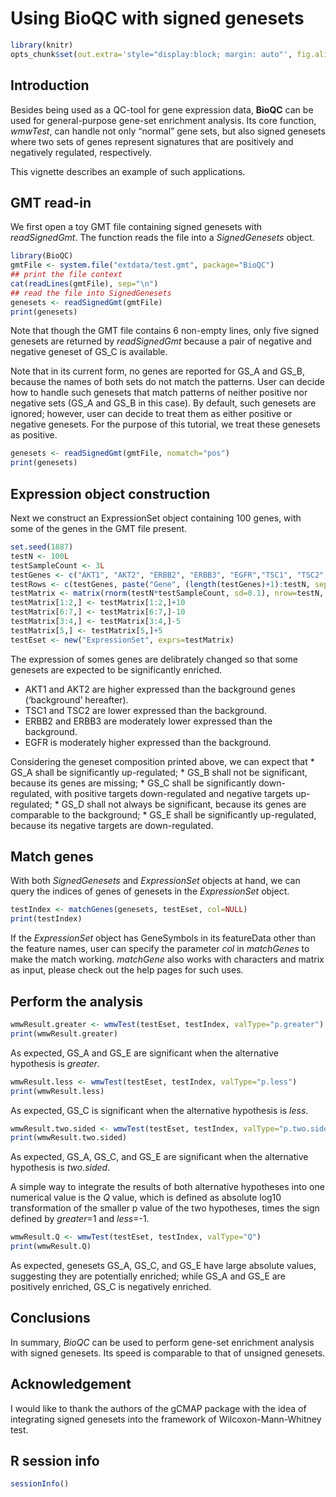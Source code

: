 <!--
%\VignetteEngine{knitr::docco_linear}
%\VignetteIndexEntry{Using BioQC with signed genesets}
-->

Using BioQC with signed genesets
================================
```r
library(knitr)
opts_chunk$set(out.extra='style="display:block; margin: auto"', fig.align="center")
```

Introduction
------------

Besides being used as a QC-tool for gene expression data, **BioQC** can be used for general-purpose gene-set enrichment analysis. Its core function, _wmwTest_, can handle not only "normal" gene sets, but also signed genesets where two sets of genes represent signatures that are positively and negatively regulated, respectively. 

This vignette describes an example of such applications.

GMT read-in
----------
We first open a toy GMT file containing signed genesets with _readSignedGmt_. The function reads the file into a _SignedGenesets_ object.

```r
library(BioQC)
gmtFile <- system.file("extdata/test.gmt", package="BioQC")
## print the file context
cat(readLines(gmtFile), sep="\n")
## read the file into SignedGenesets
genesets <- readSignedGmt(gmtFile)
print(genesets)
```

Note that though the GMT file contains 6 non-empty lines, only five signed genesets are returned by _readSignedGmt_ because a pair of negative and negative geneset of GS_C is available.

Note that in its current form, no genes are reported for GS_A and GS_B, because the names of both sets do not match the patterns. User can decide how to handle such genesets that match patterns of neither positive nor negative sets (GS_A and GS_B in this case). By default, such genesets are ignored; however, user can decide to treat them as either positive or negative genesets. For the purpose of this tutorial, we treat these genesets as positive.

```r
genesets <- readSignedGmt(gmtFile, nomatch="pos")
print(genesets)
```

Expression object construction
------------------------------
Next we construct an ExpressionSet object containing 100 genes, with some of the genes in the GMT file present. 

```r
set.seed(1887)
testN <- 100L
testSampleCount <- 3L
testGenes <- c("AKT1", "AKT2", "ERBB2", "ERBB3", "EGFR","TSC1", "TSC2", "GATA2", "GATA4", "GATA1", "GATA3")
testRows <- c(testGenes, paste("Gene", (length(testGenes)+1):testN, sep=""))
testMatrix <- matrix(rnorm(testN*testSampleCount, sd=0.1), nrow=testN, dimnames=list(testRows, NULL))
testMatrix[1:2,] <- testMatrix[1:2,]+10
testMatrix[6:7,] <- testMatrix[6:7,]-10
testMatrix[3:4,] <- testMatrix[3:4,]-5
testMatrix[5,] <- testMatrix[5,]+5
testEset <- new("ExpressionSet", exprs=testMatrix)
```
The expression of somes genes are delibrately changed so that some genesets are expected to be significantly enriched.

* AKT1 and AKT2 are higher expressed than the background genes ('background' hereafter). 
* TSC1 and TSC2 are lower expressed than the background.
* ERBB2 and ERBB3 are moderately lower expressed than the background.
* EGFR is moderately higher expressed than the background.

Considering the geneset composition printed above, we can expect that
* GS_A shall be significantly up-regulated; 
* GS_B shall not be significant, because its genes are missing;
* GS_C shall be significantly down-regulated, with positive targets down-regulated and negative targets up-regulated;
* GS_D shall not always be significant, because its genes are comparable to the background;
* GS_E shall be significantly up-regulated, because its negative targets are down-regulated.


Match genes
-----------

With both _SignedGenesets_ and _ExpressionSet_ objects at hand, we can query the indices of genes of genesets in the _ExpressionSet_ object.

```r
testIndex <- matchGenes(genesets, testEset, col=NULL)
print(testIndex)
```

If the _ExpressionSet_ object has GeneSymbols in its featureData other than the feature names, user can specify the parameter _col_ in _matchGenes_ to make the match working. _matchGene_ also works with characters and matrix as input, please check out the help pages for such uses.

Perform the analysis
--------------------

```r
wmwResult.greater <- wmwTest(testEset, testIndex, valType="p.greater")
print(wmwResult.greater)
```

As expected, GS\_A and GS\_E are significant when the alternative hypothesis is _greater_.

```r
wmwResult.less <- wmwTest(testEset, testIndex, valType="p.less")
print(wmwResult.less)
```
As expected, GS\_C is significant when the alternative hypothesis is _less_.

```r
wmwResult.two.sided <- wmwTest(testEset, testIndex, valType="p.two.sided")
print(wmwResult.two.sided)
```

As expected, GS\_A, GS\_C, and GS\_E are significant when the alternative hypothesis is _two.sided_. 

A simple way to integrate the results of both alternative hypotheses into one numerical value is the _Q_ value, which is defined as absolute log10 transformation of the smaller p value of the two hypotheses, times the sign defined by _greater_=1 and _less_=-1.

```r
wmwResult.Q <- wmwTest(testEset, testIndex, valType="Q")
print(wmwResult.Q)
```

As expected, genesets GS\_A, GS\_C, and GS\_E have large absolute values, suggesting they are potentially enriched; while GS\_A and GS\_E are positively enriched, GS\_C is negatively enriched.

Conclusions
-----------
In summary, _BioQC_ can be used to perform gene-set enrichment analysis with signed genesets. Its speed is comparable to that of unsigned genesets.

Acknowledgement
----------------
I would like to thank the authors of the gCMAP package with the idea of integrating signed genesets into the framework of Wilcoxon-Mann-Whitney test.

R session info
--------------
```r
sessionInfo()
```
